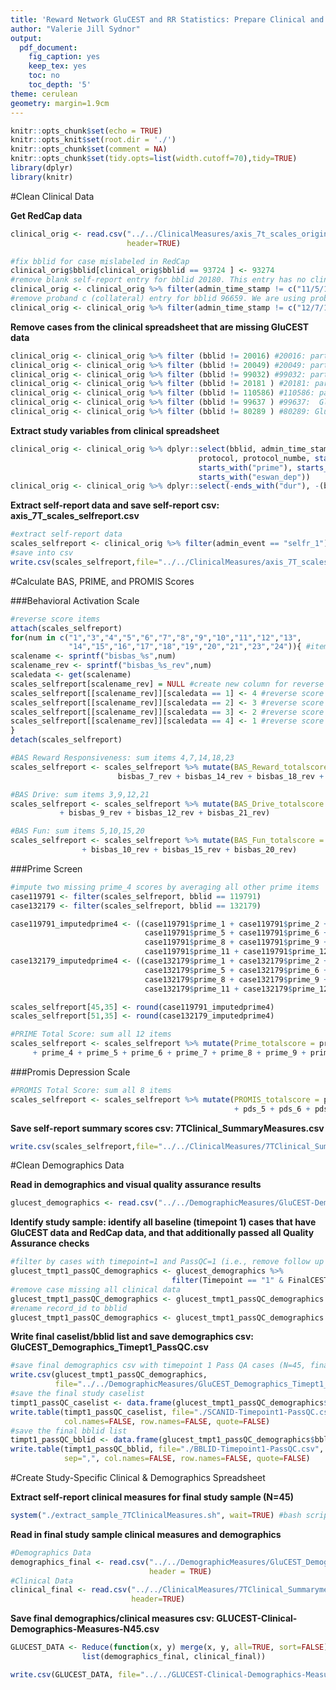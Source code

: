 ```yaml
---
title: 'Reward Network GluCEST and RR Statistics: Prepare Clinical and Demographic Data'
author: "Valerie Jill Sydnor"
output:
  pdf_document:
    fig_caption: yes
    keep_tex: yes
    toc: no
    toc_depth: '5'
theme: cerulean
geometry: margin=1.9cm
---
```


```r
knitr::opts_chunk$set(echo = TRUE)
knitr::opts_knit$set(root.dir = './')
knitr::opts_chunk$set(comment = NA)
knitr::opts_chunk$set(tidy.opts=list(width.cutoff=70),tidy=TRUE)
library(dplyr)
library(knitr)
```

#Clean Clinical Data

**Get RedCap data**
```r
clinical_orig <- read.csv("../../ClinicalMeasures/axis_7t_scales_original.csv",
                          header=TRUE)

#fix bblid for case mislabeled in RedCap
clinical_orig$bblid[clinical_orig$bblid == 93724 ] <- 93274
#remove blank self-report entry for bblid 20180. This entry has no clinical measures in it.
clinical_orig <- clinical_orig %>% filter(admin_time_stamp != c("11/5/18 10:11")) 
#remove proband c (collateral) entry for bblid 96659. We are using proband p (patient) measures. 
clinical_orig <- clinical_orig %>% filter(admin_time_stamp != c("12/7/18 18:15")) 
```

**Remove cases from the clinical spreadsheet that are missing GluCEST data**
```r
clinical_orig <- clinical_orig %>% filter (bblid != 20016) #20016: participant never scanned
clinical_orig <- clinical_orig %>% filter (bblid != 20049) #20049: participant never scanned
clinical_orig <- clinical_orig %>% filter (bblid != 99032) #99032: participant never scanned
clinical_orig <- clinical_orig %>% filter (bblid != 20181 ) #20181: participant never scanned
clinical_orig <- clinical_orig %>% filter (bblid != 110586) #110586: participant never scanned
clinical_orig <- clinical_orig %>% filter (bblid != 99637 ) #99637:  GluCEST not acquired
clinical_orig <- clinical_orig %>% filter (bblid != 80289 ) #80289: GluCEST acquisition error
```

**Extract study variables from clinical spreadsheet**
```r
clinical_orig <- clinical_orig %>% dplyr::select(bblid, admin_time_stamp, date, admin_event, 
                                          protocol, protocol_numbe, starts_with("bisbas"),
                                          starts_with("prime"), starts_with("pds"),
                                          starts_with("eswan_dep"))
clinical_orig <- clinical_orig %>% dplyr::select(-ends_with("dur"), -(bisbas_comments), -ends_with("_c"))
```

**Extract self-report data and save self-report csv: axis_7T_scales_selfreport.csv**
```r
#extract self-report data 
scales_selfreport <- clinical_orig %>% filter(admin_event == "selfr_1")
#save into csv
write.csv(scales_selfreport,file="../../ClinicalMeasures/axis_7T_scales_selfreport.csv", row.names = F)
```

\newpage

#Calculate BAS, PRIME, and PROMIS Scores

###Behavioral Activation Scale
```r
#reverse score items
attach(scales_selfreport)
for(num in c("1","3","4","5","6","7","8","9","10","11","12","13",
             "14","15","16","17","18","19","20","21","23","24")){ #items other than 2 and 22 are reversed scored
scalename <- sprintf("bisbas_%s",num)
scalename_rev <- sprintf("bisbas_%s_rev",num)
scaledata <- get(scalename)
scales_selfreport[scalename_rev] = NULL #create new column for reverse scores
scales_selfreport[[scalename_rev]][scaledata == 1] <- 4 #reverse score
scales_selfreport[[scalename_rev]][scaledata == 2] <- 3 #reverse score
scales_selfreport[[scalename_rev]][scaledata == 3] <- 2 #reverse score
scales_selfreport[[scalename_rev]][scaledata == 4] <- 1 #reverse score
}
detach(scales_selfreport)

#BAS Reward Responsiveness: sum items 4,7,14,18,23
scales_selfreport <- scales_selfreport %>% mutate(BAS_Reward_totalscore = bisbas_4_rev +
                        bisbas_7_rev + bisbas_14_rev + bisbas_18_rev + bisbas_23_rev)

#BAS Drive: sum items 3,9,12,21
scales_selfreport <- scales_selfreport %>% mutate(BAS_Drive_totalscore = bisbas_3_rev 
           + bisbas_9_rev + bisbas_12_rev + bisbas_21_rev)

#BAS Fun: sum items 5,10,15,20
scales_selfreport <- scales_selfreport %>% mutate(BAS_Fun_totalscore = bisbas_5_rev 
                + bisbas_10_rev + bisbas_15_rev + bisbas_20_rev)
```

###Prime Screen
```r
#impute two missing prime_4 scores by averaging all other prime items
case119791 <- filter(scales_selfreport, bblid == 119791)
case132179 <- filter(scales_selfreport, bblid == 132179)

case119791_imputedprime4 <- ((case119791$prime_1 + case119791$prime_2 + case119791$prime_3 + 
                              case119791$prime_5 + case119791$prime_6 + case119791$prime_7 + 
                              case119791$prime_8 + case119791$prime_9 + case119791$prime_10 + 
                              case119791$prime_11 + case119791$prime_12)/11)
case132179_imputedprime4 <- ((case132179$prime_1 + case132179$prime_2 + case132179$prime_3 + 
                              case132179$prime_5 + case132179$prime_6 + case132179$prime_7 + 
                              case132179$prime_8 + case132179$prime_9 + case132179$prime_10 + 
                              case132179$prime_11 + case132179$prime_12)/11)

scales_selfreport[45,35] <- round(case119791_imputedprime4)
scales_selfreport[51,35] <- round(case132179_imputedprime4)

#PRIME Total Score: sum all 12 items
scales_selfreport <- scales_selfreport %>% mutate(Prime_totalscore = prime_1 + prime_2 + prime_3 
     + prime_4 + prime_5 + prime_6 + prime_7 + prime_8 + prime_9 + prime_10 + prime_11 + prime_12) 
```

###Promis Depression Scale
```r
#PROMIS Total Score: sum all 8 items
scales_selfreport <- scales_selfreport %>% mutate(PROMIS_totalscore = pds_1 + pds_2 + pds_3 + pds_4 
                                                  + pds_5 + pds_6 + pds_7 + pds_8)
```

**Save self-report summary scores csv: 7TClinical_SummaryMeasures.csv**
```r
write.csv(scales_selfreport,file="../../ClinicalMeasures/7TClinical_Summarymeasures.csv", row.names = F)
```

\newpage

#Clean Demographics Data

**Read in demographics and visual quality assurance results**
```r
glucest_demographics <- read.csv("../../DemographicMeasures/GluCEST-Demographics.csv", header=TRUE)
```

**Identify study sample: identify all baseline (timepoint 1) cases that have GluCEST data and RedCap data, and that additionally passed all Quality Assurance checks**
```r
#filter by cases with timepoint=1 and PassQC=1 (i.e., remove follow up scans and cases that failed QA)
glucest_tmpt1_passQC_demographics <- glucest_demographics %>% 
                                    filter(Timepoint == "1" & FinalCEST_PassQC == "1")
#remove case missing all clinical data
glucest_tmpt1_passQC_demographics <- glucest_tmpt1_passQC_demographics %>% filter(Case != "112126_11157")
#rename record_id to bblid
glucest_tmpt1_passQC_demographics <- glucest_tmpt1_passQC_demographics %>% rename(bblid= record_id)
```

**Write final caselist/bblid list and save demographics csv: GluCEST_Demographics_Timept1_PassQC.csv**
```r
#save final demographics csv with timepoint 1 Pass QA cases (N=45, final study sample)
write.csv(glucest_tmpt1_passQC_demographics,
          file="../../DemographicMeasures/GluCEST_Demographics_Timept1_PassQC.csv", row.names = F)
#save the final study caselist 
timpt1_passQC_caselist <- data.frame(glucest_tmpt1_passQC_demographics$Case)
write.table(timpt1_passQC_caselist, file="./SCANID-Timepoint1-PassQC.csv", sep=",", 
            col.names=FALSE, row.names=FALSE, quote=FALSE)
#save the final bblid list
timpt1_passQC_bblid <- data.frame(glucest_tmpt1_passQC_demographics$bblid)
write.table(timpt1_passQC_bblid, file="./BBLID-Timepoint1-PassQC.csv", 
            sep=",", col.names=FALSE, row.names=FALSE, quote=FALSE)
```

\newpage 

#Create Study-Specific Clinical & Demographics Spreadsheet

**Extract self-report clinical measures for final study sample (N=45)**
```r
system("./extract_sample_7TClinicalMeasures.sh", wait=TRUE) #bash script
```

**Read in final study sample clinical measures and demographics**
```r
#Demographics Data
demographics_final <- read.csv("../../DemographicMeasures/GluCEST_Demographics_Timept1_PassQC.csv", 
                               header = TRUE)
#Clinical Data
clinical_final <- read.csv("../../ClinicalMeasures/7TClinical_Summarymeasures_Timept1_PassQC.csv",
                           header=TRUE)
```

**Save final demographics/clinical measures csv: GLUCEST-Clinical-Demographics-Measures-N45.csv**
```r
GLUCEST_DATA <- Reduce(function(x, y) merge(x, y, all=TRUE, sort=FALSE),
                list(demographics_final, clinical_final))

write.csv(GLUCEST_DATA, file="../../GLUCEST-Clinical-Demographics-Measures-N45.csv", row.names=F)
```
